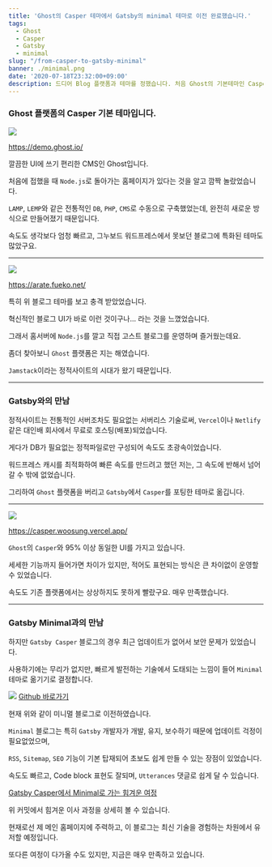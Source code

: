 ```yaml
---
title: 'Ghost의 Casper 테마에서 Gatsby의 minimal 테마로 이전 완료했습니다.'
tags: 
  - Ghost
  - Casper
  - Gatsby
  - minimal
slug: "/from-casper-to-gatsby-minimal"
banner: ./minimal.png
date: '2020-07-18T23:32:00+09:00'
description: 드디어 Blog 플랫폼과 테마를 정했습니다. 처음 Ghost의 기본테마인 Casper부터 지금의 Gatsby minimal까지 긴 여정이었습니다.
---
```


### Ghost 플랫폼의 Casper 기본 테마입니다.

![](./ghost.png)

<a href="https://demo.ghost.io/" target="_blank" rel="noopener noreferrer">https://demo.ghost.io/</a>

깔끔한 UI에 쓰기 편리한 CMS인 Ghost입니다.

처음에 접했을 때 `Node.js`로 돌아가는 홈페이지가 있다는 것을 알고 깜짝 놀랐었습니다.

`LAMP`, `LEMP`와 같은 전통적인 `DB`, `PHP`, `CMS`로 수동으로 구축했었는데, 완전히 새로운 방식으로 만들어졌기 때문입니다.

속도도 생각보다 엄청 빠르고, 그누보드 워드프레스에서 못보던 블로그에 특화된 테마도 많았구요.

---

![](./ghost-arate.png)

<a href="https://arate.fueko.net/" target="_blank" rel="noopener noreferrer">https://arate.fueko.net/</a>

특히 위 블로그 테마를 보고 충격 받았었습니다.

혁신적인 블로그 UI가 바로 이런 것이구나... 라는 것을 느꼈었습니다.

그래서 홈서버에 `Node.js`를 깔고 직접 고스트 블로그를 운영하며 즐거웠는데요.

좀더 찾아보니 `Ghost` 플랫폼은 지는 해였습니다.

`Jamstack`이라는 정적사이트의 시대가 왔기 때문입니다.

---

### Gatsby와의 만남

정적사이트는 전통적인 서버조차도 필요없는 서버리스 기술로써, `Vercel`이나 `Netlify` 같은 대인배 회사에서 무료로 호스팅(배포)되었습니다.

게다가 DB가 필요없는 정적파일로만 구성되어 속도도 초광속이었습니다.

워드프레스 캐시를 최적화하여 빠른 속도를 만드려고 했던 저는, 그 속도에 반해서 넘어갈 수 밖에 없었습니다.

그리하여 `Ghost` 플랫폼을 버리고 `Gatsby`에서 `Casper`를 포팅한 테마로 옮깁니다.

---

![](./gatsby-casper.png)

<a href="https://casper.woosung.vercel.app/" target="_blank" rel="noopener noreferrer">https://casper.woosung.vercel.app/</a>

`Ghost`의 `Casper`와 95% 이상 동일한 UI를 가지고 있습니다.

세세한 기능까지 들어가면 차이가 있지만, 적어도 표현되는 방식은 큰 차이없이 운영할 수 있었습니다.

속도도 기존 플랫폼에서는 상상하지도 못하게 빨랐구요. 매우 만족했습니다.

---

### Gatsby Minimal과의 만남

하지만 `Gatsby Casper` 블로그의 경우 최근 업데이트가 없어서 보안 문제가 있었습니다.

사용하기에는 무리가 없지만, 빠르게 발전하는 기술에서 도태되는 느낌이 들어 `Minimal` 테마로 옮기기로 결정합니다.

![](./minimal.png)
<a href="https://github.com/LekoArts/gatsby-themes/tree/master/themes/gatsby-theme-minimal-blog" target="_blank" rel="noopener noreferrer">Github 바로가기</a>

현재 위와 같이 미니멀 블로그로 이전하였습니다.

`Minimal` 블로그는 특히 `Gatsby` 개발자가 개발, 유지, 보수하기 때문에 업데이트 걱정이 필요없었으며,

`RSS`, `Sitemap`, `SEO` 기능이 기본 탑재되어 초보도 쉽게 만들 수 있는 장점이 있었습니다.

속도도 빠르고, Code block 표현도 잘되며, `Utterances` 댓글로 쉽게 달 수 있습니다.

<a href="https://github.com/woosungchoi/gatsby-minimal/commit/e85fdb4ad650403c8542b08624cb53ef938521f1" target="_blank" rel="noopener noreferrer">Gatsby Casper에서 Minimal로 가는 힘겨운 여정</a>

위 커밋에서 힘겨운 이사 과정을 상세히 볼 수 있습니다.

현재로선 제 메인 홈페이지에 주력하고, 이 블로그는 최신 기술을 경험하는 차원에서 유저할 예정입니다.

또다른 여정이 다가올 수도 있지만, 지금은 매우 만족하고 있습니다.
